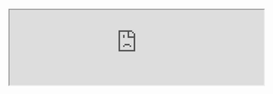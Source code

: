 <br />
<iframe
  src="https://playground-47d69.ondigitalocean.app?embed=true&embed_options=hide_loading_screen&embed_options=disable_scrolling"
  src="http://localhost:8501?embed=true&embed_options=hide_loading_screen&embed_options=disable_scrolling"
  width="100%"
  style={{
    height: "75vh",
    minHeight: "1600px",
    filter: "brightness(0.96875)",
    borderRadius: "8px",
  }}
/>
